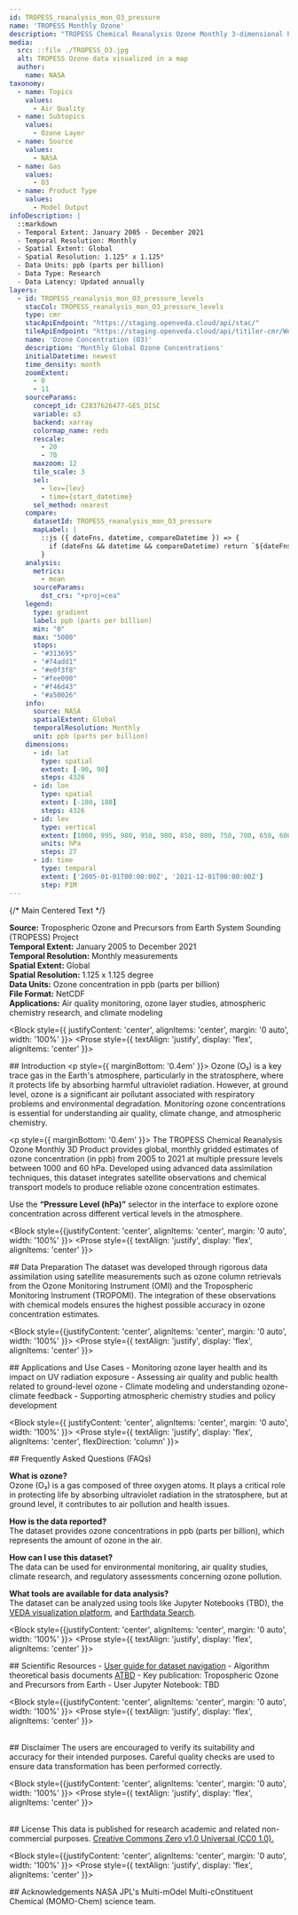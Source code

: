 ```yaml
---
id: TROPESS_reanalysis_mon_O3_pressure
name: 'TROPESS Monthly Ozone'
description: "TROPESS Chemical Reanalysis Ozone Monthly 3-dimensional Product V1"
media:
  src: ::file ./TROPESS_O3.jpg
  alt: TROPESS Ozone data visualized in a map
  author:
    name: NASA
taxonomy:
  - name: Topics
    values:
      - Air Quality
  - name: Subtopics
    values:
      - Ozone Layer
  - name: Source
    values:
      - NASA
  - name: Gas
    values:
      - O3
  - name: Product Type
    values:
      - Model Output
infoDescription: |
  ::markdown
  - Temporal Extent: January 2005 - December 2021
  - Temporal Resolution: Monthly
  - Spatial Extent: Global
  - Spatial Resolution: 1.125° x 1.125°
  - Data Units: ppb (parts per billion)
  - Data Type: Research
  - Data Latency: Updated annually
layers:
  - id: TROPESS_reanalysis_mon_O3_pressure_levels
    stacCol: TROPESS_reanalysis_mon_O3_pressure_levels
    type: cmr
    stacApiEndpoint: "https://staging.openveda.cloud/api/stac/"
    tileApiEndpoint: "https://staging.openveda.cloud/api/titiler-cmr/WebMercatorQuad/tilejson.json"
    name: 'Ozone Concentration (O3)'
    description: 'Monthly Global Ozone Concentrations'
    initialDatetime: newest
    time_density: month
    zoomExtent:
      - 0
      - 11
    sourceParams:
      concept_id: C2837626477-GES_DISC
      variable: o3
      backend: xarray
      colormap_name: reds
      rescale:
        - 20
        - 70
      maxzoom: 12
      tile_scale: 3
      sel:
        - lev={lev}
        - time={start_datetime}
      sel_method: nearest
    compare:
      datasetId: TROPESS_reanalysis_mon_O3_pressure
      mapLabel: |
        ::js ({ dateFns, datetime, compareDatetime }) => {
          if (dateFns && datetime && compareDatetime) return `${dateFns.format(datetime, 'LLL yyyy')} VS ${dateFns.format(compareDatetime, 'LLL yyyy')}`;
        }
    analysis:
      metrics:
        - mean
      sourceParams:
        dst_crs: "+proj=cea"
    legend:
      type: gradient
      label: ppb (parts per billion)
      min: "0"
      max: "5000"
      stops:
      - "#313695"
      - "#74add1"
      - "#e0f3f8"
      - "#fee090"
      - "#f46d43"
      - "#a50026"
    info:
      source: NASA
      spatialExtent: Global
      temporalResolution: Monthly
      unit: ppb (parts per billion)
    dimensions:
      - id: lat
        type: spatial
        extent: [-90, 90]
        steps: 4326
      - id: lon
        type: spatial
        extent: [-180, 180]
        steps: 4326
      - id: lev
        type: vertical
        extent: [1000, 995, 980, 950, 900, 850, 800, 750, 700, 650, 600, 550, 500, 450, 400, 350, 300, 250, 200, 175, 150, 125, 100, 90, 80, 70, 60]
        units: hPa
        steps: 27
      - id: time
        type: temporal
        extent: ['2005-01-01T00:00:00Z', '2021-12-01T00:00:00Z']
        step: P1M
---
```


<Block>
  <Prose
    style={{
      display: 'flex',
      justifyContent: 'center',
      alignItems: 'flex-start',
      gap: '32px',
      width: '100%'
    }}
  >
    {/* Main Centered Text */}
    <Prose
      style={{
        backgroundColor: '#f0f0f0',
        padding: '18px',
        borderRadius: '8px',
        flex: 1,
        maxWidth: '800px',
        boxShadow: '0 2px 8px rgba(0,0,0,0.05)',
        textAlign: 'justify',
        border: '1px solid #ccc'
      }}
    >
      <p>
        <strong>Source:</strong> Tropospheric Ozone and Precursors from Earth System Sounding (TROPESS) Project<br />
        <strong>Temporal Extent:</strong> January 2005 to December 2021<br />
        <strong>Temporal Resolution:</strong> Monthly measurements<br />
        <strong>Spatial Extent:</strong> Global<br />
        <strong>Spatial Resolution:</strong> 1.125 x 1.125 degree <br />
        <strong>Data Units:</strong> Ozone concentration in ppb (parts per billion) <br />
        <strong>File Format:</strong> NetCDF <br />
       <strong>Applications:</strong> Air quality monitoring, ozone layer studies, atmospheric chemistry research, and climate modeling
      </p>
    </Prose>
  </Prose>
</Block>

<Block style={{ justifyContent: 'center', alignItems: 'center', margin: '0 auto', width: '100%' }}>
  <Prose style={{ textAlign: 'justify', display: 'flex', alignItems: 'center' }}>
    <p>
      ## Introduction
      <p style={{ marginBottom: '0.4em' }}>
      Ozone (O₃) is a key trace gas in the Earth's atmosphere, particularly in the stratosphere, where it protects life by absorbing harmful ultraviolet radiation. However, at ground level, ozone is a significant air pollutant associated with respiratory problems and environmental degradation. Monitoring ozone concentrations is essential for understanding air quality, climate change, and atmospheric chemistry.
      </p>
      <p style={{ marginBottom: '0.4em' }}>
      The TROPESS Chemical Reanalysis Ozone Monthly 3D Product provides global, monthly gridded estimates of ozone concentration (in ppb) from 2005 to 2021 at multiple pressure levels between 1000 and 60 hPa. Developed using advanced data assimilation techniques, this dataset integrates satellite observations and chemical transport models to produce reliable ozone concentration estimates.
      </p>
      <p>
      Use the <strong>“Pressure Level (hPa)”</strong> selector in the interface to explore ozone concentration across different vertical levels in the atmosphere.
      </p>
    </p>
  </Prose>
</Block>

<Block style={{justifyContent: 'center', alignItems: 'center', margin: '0 auto', width: '100%' }}>
   <Prose style={{ textAlign: 'justify', display: 'flex', alignItems: 'center' }}>
      <p>
    ## Data Preparation
        The dataset was developed through rigorous data assimilation using satellite measurements such as ozone column retrievals from the Ozone Monitoring Instrument (OMI) and the Tropospheric Monitoring Instrument (TROPOMI). The integration of these observations with chemical models ensures the highest possible accuracy in ozone concentration estimates.
    </p>
  </Prose>
</Block>

<Block style={{justifyContent: 'center', alignItems: 'center', margin: '0 auto', width: '100%' }}>
   <Prose style={{ textAlign: 'justify', display: 'flex', alignItems: 'center' }}>
   <p>
    ## Applications and Use Cases
      - Monitoring ozone layer health and its impact on UV radiation exposure
      - Assessing air quality and public health related to ground-level ozone
      - Climate modeling and understanding ozone-climate feedback
      - Supporting atmospheric chemistry studies and policy development
  </p>
  </Prose>
</Block>

<Block style={{ justifyContent: 'center', alignItems: 'center', margin: '0 auto', width: '100%' }}>
  <Prose style={{ textAlign: 'justify', display: 'flex', alignItems: 'center', flexDirection: 'column' }}>
  <p>
    ## Frequently Asked Questions (FAQs)
    <p style={{ marginBottom: '0.9em' }}>
      <strong>What is ozone?</strong><br />
      Ozone (O₃) is a gas composed of three oxygen atoms. It plays a critical role in protecting life by absorbing ultraviolet radiation in the stratosphere, but at ground level, it contributes to air pollution and health issues.
    </p>
    <p style={{ marginBottom: '0.9em' }}>
      <strong>How is the data reported?</strong><br />
      The dataset provides ozone concentrations in ppb (parts per billion), which represents the amount of ozone in the air.
    </p>
    <p style={{ marginBottom: '0.9em' }}>
      <strong>How can I use this dataset?</strong><br />
      The data can be used for environmental monitoring, air quality studies, climate research, and regulatory assessments concerning ozone pollution.
    </p>
    <p style={{ marginBottom: '0.9em' }}>
      <strong>What tools are available for data analysis?</strong><br />
      The dataset can be analyzed using tools like Jupyter Notebooks (TBD), the <a href="#">VEDA visualization platform</a>, and <a href="https://search.earthdata.nasa.gov/">Earthdata Search</a>.
    </p>
  </p>
  </Prose>
</Block>

<Block style={{justifyContent: 'center', alignItems: 'center', margin: '0 auto', width: '100%' }}>
   <Prose style={{ textAlign: 'justify', display: 'flex', alignItems: 'center' }}>
     <p> 
    ## Scientific Resources
      - [User guide for dataset navigation](https://cmr.earthdata.nasa.gov/search/concepts/C2837626477-GES_DISC.html)
      - Algorithm theoretical basis documents [ATBD](https://tropess.gesdisc.eosdis.nasa.gov/data/TROPESS_O3/TROPESS_O3_REANALYSIS_README.pdf)
      - Key publication: Tropospheric Ozone and Precursors from Earth
      - User Jupyter Notebook: TBD
    </p>
  </Prose>
</Block>

<Block style={{justifyContent: 'center', alignItems: 'center', margin: '0 auto', width: '100%' }}>
   <Prose style={{ textAlign: 'justify', display: 'flex', alignItems: 'center' }}>
      <p>  
    ## Disclaimer 
      The users are encouraged to verify its suitability and accuracy for their intended purposes. Careful quality checks are used to ensure data transformation has been performed correctly.
    </p>
  </Prose>
</Block>

<Block style={{justifyContent: 'center', alignItems: 'center', margin: '0 auto', width: '100%' }}>
   <Prose style={{ textAlign: 'justify', display: 'flex', alignItems: 'center' }}>
    <p>  
    ## License
    This data is published for research academic and related non-commercial purposes. [Creative Commons Zero v1.0 Universal (CC0 1.0).](https://creativecommons.org/publicdomain/zero/1.0/deed.en)
    </p>
  </Prose>
</Block>

<Block style={{justifyContent: 'center', alignItems: 'center', margin: '0 auto', width: '100%' }}>
   <Prose style={{ textAlign: 'justify', display: 'flex', alignItems: 'center' }}>
   <p>
    ## Acknowledgements
       NASA JPL's Multi-mOdel Multi-cOnstituent Chemical (MOMO-Chem) science team.
  </p>
  </Prose>
</Block>
